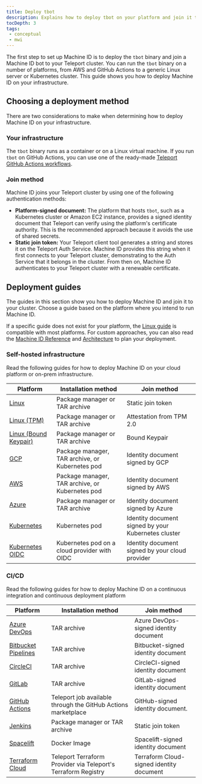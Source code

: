 ```yaml
---
title: Deploy tbot
description: Explains how to deploy tbot on your platform and join it to your Teleport cluster.
tocDepth: 3
tags:
 - conceptual
 - mwi
---
```


The first step to set up Machine ID is to deploy the `tbot` binary and join a
Machine ID bot to your Teleport cluster. You can run the `tbot` binary on a
number of platforms, from AWS and GitHub Actions to a generic Linux server or
Kubernetes cluster. This guide shows you how to deploy Machine ID on your
infrastructure.

## Choosing a deployment method

There are two considerations to make when determining how to deploy Machine ID on
your infrastructure.

### Your infrastructure

The `tbot` binary runs as a container or on a Linux virtual machine. If you run
`tbot` on GitHub Actions, you can use one of the ready-made [Teleport GitHub
Actions workflows](https://github.com/teleport-actions).

### Join method

Machine ID joins your Teleport cluster by using one of the following
authentication methods:

- **Platform-signed document:** The platform that hosts `tbot`, such as a
  Kubernetes cluster or Amazon EC2 instance, provides a signed identity document
  that Teleport can verify using the platform's certificate authority. This is
  the recommended approach because it avoids the use of shared secrets.
- **Static join token:** Your Teleport client tool generates a string and stores
  it on the Teleport Auth Service. Machine ID provides this string when it first
  connects to your Teleport cluster, demonstrating to the Auth Service that it
  belongs in the cluster. From then on, Machine ID authenticates to your
  Teleport cluster with a renewable certificate.

## Deployment guides

The guides in this section show you how to deploy Machine ID and join it
to your cluster. Choose a guide based on the platform where you intend to run
Machine ID.

If a specific guide does not exist for your platform, the [Linux
guide](linux.mdx) is compatible with most platforms. For
custom approaches, you can also read the [Machine ID Reference](../../../reference/machine-id/machine-id.mdx)
and [Architecture](../../../reference/architecture/machine-id-architecture.mdx) to plan your deployment.

### Self-hosted infrastructure

Read the following guides for how to deploy Machine ID on your cloud platform or
on-prem infrastructure.

| Platform                               | Installation method                             | Join method                                         |
|----------------------------------------|-------------------------------------------------|-----------------------------------------------------|
| [Linux](linux.mdx)                     | Package manager or TAR archive                  | Static join token                                   |
| [Linux (TPM)](linux-tpm.mdx)           | Package manager or TAR archive                  | Attestation from TPM 2.0                            |
| [Linux (Bound Keypair)][bound-keypair] | Package manager or TAR archive                  | Bound Keypair                                       |
| [GCP](gcp.mdx)                         | Package manager, TAR archive, or Kubernetes pod | Identity document signed by GCP                     |
| [AWS](aws.mdx)                         | Package manager, TAR archive, or Kubernetes pod | Identity document signed by AWS                     |
| [Azure](azure.mdx)                     | Package manager or TAR archive                  | Identity document signed by Azure                   |
| [Kubernetes](kubernetes.mdx)           | Kubernetes pod                                  | Identity document signed by your Kubernetes cluster |
| [Kubernetes OIDC](kubernetes-oidc.mdx) | Kubernetes pod on a cloud provider with OIDC    | Identity document signed by your cloud provider     |

### CI/CD

Read the following guides for how to deploy Machine ID on a continuous
integration and continuous deployment platform

| Platform                                                                                               | Installation method                                           | Join method                              |
|--------------------------------------------------------------------------------------------------------|---------------------------------------------------------------|------------------------------------------|
| [Azure DevOps](azure-devops.mdx)                                                                       | TAR archive                                                   | Azure DevOps-signed identity document    |
| [Bitbucket Pipelines](bitbucket.mdx)                                                                   | TAR archive                                                   | Bitbucket-signed identity document       |
| [CircleCI](circleci.mdx)                                                                               | TAR archive                                                   | CircleCI-signed identity document        |
| [GitLab](gitlab.mdx)                                                                                   | TAR archive                                                   | GitLab-signed identity document          |
| [GitHub Actions](github-actions.mdx)                                                                   | Teleport job available through the GitHub Actions marketplace | GitHub-signed identity document.         |
| [Jenkins](jenkins.mdx)                                                                                 | Package manager or TAR archive                                | Static join token                        |
| [Spacelift](../../../zero-trust-access/infrastructure-as-code/terraform-provider/spacelift.mdx)             | Docker Image                                                  | Spacelift-signed identity document       |
| [Terraform Cloud](../../../zero-trust-access/infrastructure-as-code/terraform-provider/terraform-cloud.mdx) | Teleport Terraform Provider via Teleport's Terraform Registry | Terraform Cloud-signed identity document |


[bound-keypair]: ../../../reference/machine-id/bound-keypair/getting-started.mdx
